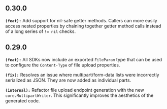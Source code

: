 ## 0.30.0
**`(feat):`** Add support for nil-safe getter methods. Callers can more easily access nested properties by chaining together getter method calls instead of a long series of `!= nil` checks.

## 0.29.0
**`(feat):`** All SDKs now include an exported `FileParam` type that can be used to configure the `Content-Type` of file upload properties.

**`(fix):`** Resolves an issue where multipart/form-data lists were incorrectly serialized as JSON. They are now added as individual parts.

**`(internal):`** Refactor file upload endpoint generation with the new `core.MultipartWriter`. This significantly improves the aesthetics of the generated code.

